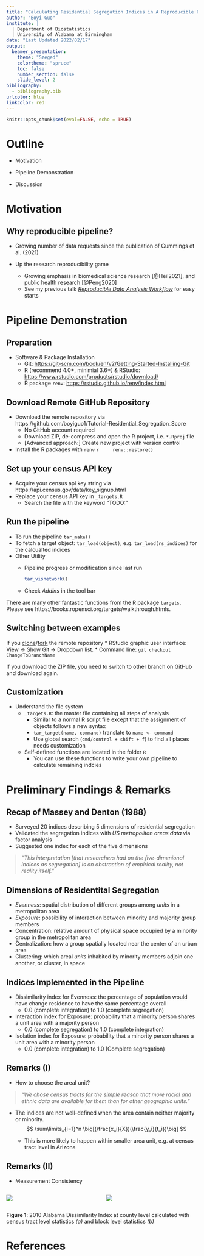 ```yaml
---
title: "Calculating Residential Segregation Indices in A Reproducible Pipeline"
author: "Boyi Guo"
institute: |
  | Department of Biostatistics
  | University of Alabama at Birmingham
date: "Last Updated 2022/02/17"
output: 
  beamer_presentation:
    theme: "Szeged"
    colortheme: "spruce"
    toc: false
    number_section: false
    slide_level: 2
bibliography:
  - bibliography.bib
urlcolor: blue
linkcolor: red
---
```


```r
knitr::opts_chunk$set(eval=FALSE, echo = TRUE)
```

# Outline {.unlisted .unnumbered}

* Motivation

* Pipeline Demonstration

* Discussion


# Motivation
## Why reproducible pipeline?

- Growing number of data requests since the publication of Cummings et al. (2021)

- Up the research reproducibility game

  - Growing emphasis in biomedical science research [@Heil2021], and public health research [@Peng2020]
  - See my previous talk [_Reproducible Data Analysis Workflow_](https://boyiguo1.github.io/talks/2020-07-16-Reproducible-Analysis-Workflow.pdf) for easy starts 


# Pipeline Demonstration
## Preparation
* Software & Package Installation
  * Git: [https://git-scm.com/book/en/v2/Getting-Started-Installing-Git](https://git-scm.com/book/en/v2/Getting-Started-Installing-Git)
  * R (recommend 4.0+, minimial 3.6+) & RStudio: [https://www.rstudio.com/products/rstudio/download/](https://www.rstudio.com/products/rstudio/download/)
  * R package `renv`: [https://rstudio.github.io/renv/index.html](https://rstudio.github.io/renv/index.html)

## Download Remote GitHub Repository
* Download the remote repository via https://github.com/boyiguo1/Tutorial-Residential_Segregation_Score
  * No GitHub account required
  * Download ZIP, de-compress and open the R project, i.e. `*.Rproj` file
  * [Advanced approach:] Create new project with version control
* Install the R packages with `renv`
    ```r
    renv::restore()
    ```

## Set up your census API key
* Acquire your census api key string via https://api.census.gov/data/key_signup.html
* Replace your census API key in `_targets.R`
  * Search the file with the keyword "TODO:"



## Run the pipeline
* To run the pipeline `tar_make()`
* To fetch a target object: `tar_load(object)`, e.g. `tar_load(rs_indices)` for the calcualted indices
* Other Utility
  - Pipeline progress or modification since last run
    ```r
    tar_visnetwork()
    ```
  - Check _Addins_ in the tool bar

There are many other fantastic functions from the R package `targets`. Please see https://books.ropensci.org/targets/walkthrough.htmls.

## Switching between examples
If you [clone](https://docs.github.com/en/repositories/creating-and-managing-repositories/cloning-a-repository)/[fork](https://docs.github.com/en/get-started/quickstart/fork-a-repo) the remote repository
* RStudio graphic user interface: View -> Show Git -> Dropdown list.
* Command line: `git checkout ChangeToBranchName`

If you download the ZIP file, you need to switch to other branch on GitHub and download again.


## Customization
* Understand the file system
  * `_targets.R`: the master file containing all steps of analysis
    * Similar to a normal R script file except that the assignment of objects follows a new syntax
    * `tar_target(name, command)` translate to `name <- command`
    * Use global search (`cmd/control + shift + f`) to find all places needs customization
  * Self-defined functions are located in the folder `R`
    * You can use these functions to write your own pipeline to calculate remaining indcies
  


# Preliminary Findings & Remarks

## Recap of Massey and Denton (1988)
* Surveyed 20 indices describing 5 dimensions of residential segregation
* Validated the segregation indices with _US metropolitan areas data_ via factor analysis
* Suggested one index for each of the five dimensions


 > _"This interpretation [that researchers had on the five-dimenional indices as segregation] is an abstraction of empirical reality, not reality itself."_

## Dimensions of Residentital Segregation

- _Evenness_: spatial distribution of different groups among _units_ in a metropolitan area
- _Exposure_: possibility of interaction between minority and majority group members
- Concentration: relative amount of physical space occupied by a minority group in the metropolitan area
- Centralization: how a group spatially located near the center of an urban area
- Clustering: which areal _units_ inhabited by minority members adjoin one another, or cluster, in space

## Indices Implemented in the Pipeline
- Dissimilarity index for Evenness: the percentage of population would have change residence to have the same percentage overall
  - 0.0 (complete integration) to 1.0 (complete segregation)
- Interaction index for Exposure: probability that a minority person shares a unit area with a majority person
  - 0.0 (complete segregation) to 1.0 (complete integration)
- Isolation index for Exposure: probability that a minority person shares a unit area with a minority person
  - 0.0 (complete integration) to 1.0 (Complete segregation)
  
## Remarks (I)
- How to choose the areal unit?

> _"We chose census tracts for the simple reason that more racial and ethnic data are available for them than for other geographic units."_
    
- The indices are not well-defined when the area contain neither majority or minority.
$$
\sum\limits_{i=1}^n \big[(\frac{x_i}{X})(\frac{y_i}{t_i})\big]
$$

  - This is more likely to happen within smaller area unit, e.g. at census tract level in Arizona
  
## Remarks (II)
- Measurement Consistency

::: columns

:::: column
![](figure/2010_AL_Disml_tract.png)
::::

:::: column
![](figure/2010_AL_Disml_block.png)
::::
:::
__Figure 1__: 2010 Alabama Dissimilarity Index at county level calculated with census tract level statistics _(a)_  and block level statistics _(b)_ 




# References {.allowframebreaks}

